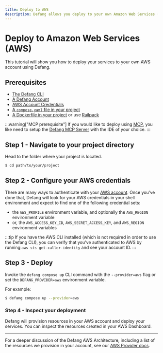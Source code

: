 ```yaml
---
title: Deploy to AWS
description: Defang allows you deploy to your own Amazon Web Services (AWS) account.
---
```


# Deploy to Amazon Web Services (AWS)

This tutorial will show you how to deploy your services to your own AWS account using Defang.

## Prerequisites

- [The Defang CLI](/docs/getting-started#install-the-defang-cli)
- [A Defang Account](/docs/concepts/authentication)
- [AWS Account Credentials](https://docs.aws.amazon.com/cli/latest/userguide/cli-chap-authentication.html)
- [A `compose.yaml` file in your project](https://docs.docker.com/compose/gettingstarted/)
- [A Dockerfile in your project](https://docs.docker.com/get-started/docker-concepts/building-images/writing-a-dockerfile/) or use [Railpack](../concepts/railpack.md)

:::warning["MCP prerequisite"]
If you would like to deploy using [MCP](https://modelcontextprotocol.io/), you like need to setup the [Defang MCP Server](../concepts/mcp.md) with the IDE of your choice.
:::

## Step 1 - Navigate to your project directory

Head to the folder where your project is located.

```bash
$ cd path/to/your/project
```

## Step 2 - Configure your AWS credentials

There are many ways to authenticate with your [AWS account](https://docs.aws.amazon.com/cli/latest/userguide/cli-chap-authentication.html).
Once you've done that, Defang will look for your AWS credentials in your shell environment and expect to find one of the following credential sets:

- the `AWS_PROFILE` environment variable, and optionally the `AWS_REGION` environment variable
- or, the `AWS_ACCESS_KEY_ID`, `AWS_SECRET_ACCESS_KEY`, and `AWS_REGION` environment variables

:::tip
If you have the AWS CLI installed (which is not required in order to use the Defang CLI), you can verify that you've authenticated to AWS by running `aws sts get-caller-identity` and see your account ID.
:::

## Step 3 - Deploy

Invoke the `defang compose up` CLI command with the `--provider=aws` flag or set the `DEFANG_PROVIDER=aws` environment variable.

For example:

```bash
$ defang compose up --provider=aws
```

### Step 4 - Inspect your deployment

Defang will provision resources in your AWS account and deploy your services. You can inspect the resources created in your AWS Dashboard.

---

For a deeper discussion of the Defang AWS Architecture, including a list of the resources we provision in your account, see our [AWS Provider docs](/docs/providers/aws).
